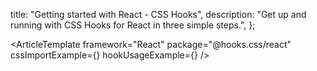   title: "Getting started with React - CSS Hooks",
  description:
    "Get up and running with CSS Hooks for React in three simple steps.",
};


<ArticleTemplate
  framework="React"
  package="@hooks.css/react"
  cssImportExample={<CSSImportExample />}
  hookUsageExample={<HookUsageExample />}
/>
